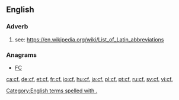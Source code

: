 ==English==

===Adverb===
{{en-adv|-}}

#  see: https://en.wikipedia.org/wiki/List_of_Latin_abbreviations

===Anagrams===
* [[FC#English|FC]]

[[Category:English terms spelled with .]]

[[ca:cf.]]
[[de:cf.]]
[[et:cf.]]
[[fr:cf.]]
[[io:cf.]]
[[hu:cf.]]
[[ja:cf.]]
[[pl:cf.]]
[[pt:cf.]]
[[ru:cf.]]
[[sv:cf.]]
[[vi:cf.]]